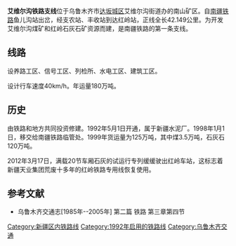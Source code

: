 '''艾维尔沟铁路支线'''位于乌鲁木齐市[[达坂城区|达坂城区]]艾维尔沟街道办的南山矿区。自[[南疆铁路|南疆铁路]]鱼儿沟站出岔，经支农站、丰收站到达红岭站，正线全长42.149公里。为开发艾维尔沟煤矿和红岭石灰石矿资源而建，是南疆铁路的第一条支线。
==线路==
设养路工区、信号工区、列检所、水电工区、建筑工区。

设计行车速度40km/h。年运量180万吨。
==历史==
由铁路和地方共同投资修建。1992年5月1日开通，属于新疆水泥厂。1998年1月1日，移交给南疆铁路临管处。1999年货运量为125万吨，其中煤3.5万吨，石灰石120万吨。

2012年3月17日，满载20节车厢石灰的试运行专列缓缓驶出红岭车站，这标志着新疆天业集团荒废十多年的红岭铁路专用线恢复使用。

==参考文献==
*乌鲁木齐交通志[1985年--2005年] 第二篇 铁路 第三章第四节

{{中国铁路}}
[[Category:新疆区内铁路线|Category:新疆区内铁路线]]
[[Category:1992年启用的铁路线|Category:1992年启用的铁路线]]
[[Category:乌鲁木齐交通|Category:乌鲁木齐交通]]